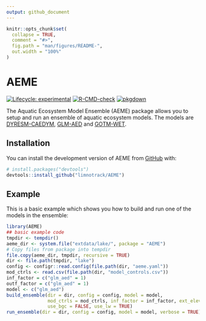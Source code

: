 ```yaml
---
output: github_document
---
```


<!-- README.md is generated from README.Rmd. Please edit that file -->

```r
knitr::opts_chunk$set(
  collapse = TRUE,
  comment = "#>",
  fig.path = "man/figures/README-",
  out.width = "100%"
)
```

# AEME

<!-- badges: start -->
[![Lifecycle: experimental](https://img.shields.io/badge/lifecycle-experimental-orange.svg)](https://lifecycle.r-lib.org/articles/stages.html#experimental)
[![R-CMD-check](https://github.com/limnotrack/AEME/actions/workflows/R-CMD-check.yaml/badge.svg)](https://github.com/limnotrack/AEME/actions/workflows/R-CMD-check.yaml)
[![pkgdown](https://github.com/limnotrack/AEME/actions/workflows/pkgdown.yaml/badge.svg)](https://github.com/limnotrack/AEME/actions/workflows/pkgdown.yaml)
<!-- badges: end -->

The Aquatic Ecosystem Model Ensemble (AEME) package allows you to setup and run
an ensemble of aquatic ecosystem models. The models are [DYRESM-CAEDYM](), 
[GLM-AED]() and [GOTM-WET]().

## Installation

You can install the development version of AEME from [GitHub](https://github.com/) with:

``` r
# install.packages("devtools")
devtools::install_github("limnotrack/AEME")
```

## Example

This is a basic example which shows you how to build and run one of the models 
in the ensemble:

```r
library(AEME)
## basic example code
tmpdir <- tempdir()
aeme_dir <- system.file("extdata/lake/", package = "AEME")
# Copy files from package into tempdir
file.copy(aeme_dir, tmpdir, recursive = TRUE)
dir <- file.path(tmpdir, "lake")
config <- configr::read.config(file.path(dir, "aeme.yaml"))
mod_ctrls <- read.csv(file.path(dir, "model_controls.csv"))
inf_factor = c("glm_aed" = 1)
outf_factor = c("glm_aed" = 1)
model <- c("glm_aed")
build_ensemble(dir = dir, config = config, model = model,
               mod_ctrls = mod_ctrls, inf_factor = inf_factor, ext_elev = 5,
               use_bgc = FALSE, use_lw = TRUE)
run_ensemble(dir = dir, config = config, model = model, verbose = TRUE)
```


